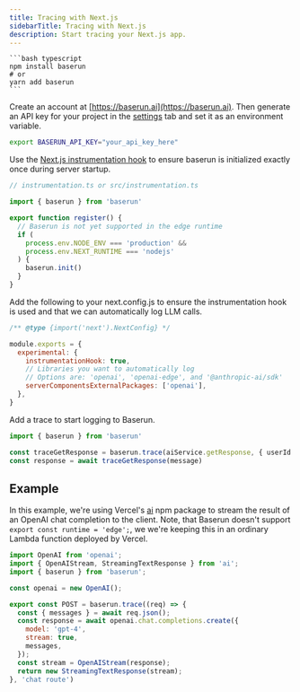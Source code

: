 ```yaml
---
title: Tracing with Next.js
sidebarTitle: Tracing with Next.js
description: Start tracing your Next.js app.
---
```


<Steps>
<Step title="Install Baserun SDK">

<CodeGroup>

    ```bash typescript
    npm install baserun
    # or
    yarn add baserun
    ```

</CodeGroup>
</Step>
<Step title="Generate an API key">

Create an account at [https://baserun.ai](https://baserun.ai). Then generate an API key for your project in the [settings](https://baserun.ai/settings) tab and set it as an environment variable.

```bash
export BASERUN_API_KEY="your_api_key_here"
```

</Step>
<Step title="Initialize baserun">

Use the [Next.js instrumentation hook](https://nextjs.org/docs/app/building-your-application/optimizing/instrumentation) to ensure baserun is initialized exactly once during server startup.

```typescript typescript
// instrumentation.ts or src/instrumentation.ts

import { baserun } from 'baserun'

export function register() {
  // Baserun is not yet supported in the edge runtime
  if (
    process.env.NODE_ENV === 'production' &&
    process.env.NEXT_RUNTIME === 'nodejs'
  ) {
    baserun.init()
  }
}
```

</Step>
<Step title="Update next.config.js">

Add the following to your next.config.js to ensure the instrumentation hook is used and that we can automatically log LLM calls.

```javascript javascript
/** @type {import('next').NextConfig} */

module.exports = {
  experimental: {
    instrumentationHook: true,
    // Libraries you want to automatically log
    // Options are: 'openai', 'openai-edge', and '@anthropic-ai/sdk'
    serverComponentsExternalPackages: ['openai'],
  },
}
```

</Step>
<Step title="Add a trace">

Add a trace to start logging to Baserun.

```typescript typescript
import { baserun } from 'baserun'

const traceGetResponse = baserun.trace(aiService.getResponse, { userId: 123 })
const response = await traceGetResponse(message)
```

</Step>

</Steps>

## Example

In this example, we're using Vercel's [ai](https://www.npmjs.com/package/ai) npm package to stream the result of an OpenAI chat completion to the client.
Note, that Baserun doesn't support `export const runtime = 'edge';`, we we're keeping this in an ordinary Lambda function deployed by Vercel.

```javascript ./app/api/chat/route.js
import OpenAI from 'openai';
import { OpenAIStream, StreamingTextResponse } from 'ai';
import { baserun } from 'baserun';

const openai = new OpenAI();

export const POST = baserun.trace((req) => {
  const { messages } = await req.json();
  const response = await openai.chat.completions.create({
    model: 'gpt-4',
    stream: true,
    messages,
  });
  const stream = OpenAIStream(response);
  return new StreamingTextResponse(stream);
}, 'chat route')
```
